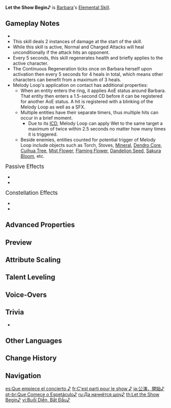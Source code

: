 {{Talent Infobox
|image         = Talent Let the Show Begin.png
|character     = Barbara
|type          = Elemental Skill
|info          = Summons water droplets resembling musical notes that form a Melody Loop, dealing {{Color|Hydro DMG}} to surrounding opponents and applying the {{Color|Hydro|Wet}} status to them.<br /><br />'''Melody Loop'''<br />
* On hit, Barbara's Normal Attacks heal your own party members and nearby teammates for a certain amount of HP, which scales with Barbara's Max HP.
* On hit, Barbara's Charged Attack generates 4 times the amount of healing.
* Periodically regenerates your own active character's HP.
* Applies the {{Color|Hydro|Wet}} status to the character and to opponents who come in contact with them.
|scale_att1    = Max HP
|scale_att2    = ATK
|utility1      = Wet Status to Self
|utility2      = Healing
|utility3      = Charged Attack
|utility4      = Party
|utility5      = Wet Status to Opponents
|utility6      = Effect Triggered by Normal Attack Hit
|particles     = 0
|duration      = 15s
|CD            = 32s
|attr1         = HP Regeneration per Hit
|value1        = 0.75–1.59% Max HP + 72–199
|attr2         = Continuous Regeneration
|value2        = 4.00–8.5% Max HP + 385–1059
|attr3         = Droplet DMG
|value3        = 58.4–124%
}}
{{Description|Barbara's music is the magic that heals her companions.}}
'''Let the Show Begin♪''' is [[Barbara]]'s [[Elemental Skill]].

==Gameplay Notes==
* {{TalentNote|particles|0}}
* This skill deals 2 instances of damage at the start of the skill.
* While this skill is active, Normal and Charged Attacks will heal unconditionally if the attack hits an opponent.
* Every 5 seconds, this skill regenerates health and briefly applies {{Color|Wet}} to the active character.
* The Continuous Regeneration ticks once on Barbara herself upon activation then every 5 seconds for 4 heals in total, which means other characters can benefit from a maximum of 3 heals.
* Melody Loop's {{Color|Wet}} application on contact has additional properties:
** When an entity enters the ring, it applies AoE {{Hydro}} status around Barbara. That entity then enters a 1.5-second CD before it can be registered for another AoE {{Hydro}} status. A hit is registered with a blinking of the Melody Loop as well as a SFX.
** Multiple entities have their separate timers, thus multiple hits can occur in a brief moment.
*** Due to its [[ICD]], Melody Loop can apply Wet to the same target a maximum of twice within 2.5 seconds no matter how many times it is triggered.
** Beside enemies, entities counted for potential trigger of Melody Loop include objects such as Torch, Stoves, [[Mineral]], [[Dendro Core]], [[Cuihua Wood|Cuihua Tree]], [[Mist Flower]], [[Flaming Flower]], [[Dandelion Seed]], [[Sakura Bloom]], etc.

;<big>Passive Effects</big>
* {{TalentNote|character=Barbara|talent=Let the Show Begin♪|ascension|1|Glorious Season}}
* {{TalentNote|character=Barbara|talent=Let the Show Begin♪|ascension|2|Encore}}

;<big>Constellation Effects</big>
* {{TalentNote|constellation|2|Vitality Burst}}
* {{TalentNote|constellation|5|The Purest Companionship}}

==Advanced Properties==
{{Advanced Properties
|title   = Droplet DMG
|gu      = 1U
|icdtag  = Elemental Skill
|icdtype = 2.5s/3 Hits
|poise   = 40
|impulse = 4

|title2   = Wet Application On Contact
|gu2      = 1U
|icdtag2  = Elemental Skill
|icdtype2 = 2.5s/1st, 4th Hits Apply Element
|poise2   = —
|impulse2 = —

|title3   = Wet to Self
|gu3      = 1U, 0.3s
|icdtag3  = none
|poise3   = —
|impulse3 = —
}}

==Preview==
{{Preview
|file=Let the Show Begin♪ Preview
}}
{{clr}}

==Attribute Scaling==
{{Talent Scaling
|talentType=Elemental Skill
|levels=13
|order=hpregenerationperhit,continuousregeneration,dropletdmg,duration,cd
|titles=HP Regeneration Per Hit,Continuous Regeneration,Droplet DMG (%),Duration,CD
|hpregenerationperhit_1=0.75% Max HP+72.2
|hpregenerationperhit_2=0.81% Max HP+79.44
|hpregenerationperhit_3=0.86% Max HP+87.27
|hpregenerationperhit_4=0.94% Max HP+95.69
|hpregenerationperhit_5=0.99% Max HP+104.72
|hpregenerationperhit_6=1.05% Max HP+114.35
|hpregenerationperhit_7=1.13% Max HP+124.59
|hpregenerationperhit_8=1.2% Max HP+135.42
|hpregenerationperhit_9=1.27% Max HP+146.86
|hpregenerationperhit_10=1.35% Max HP+158.9
|hpregenerationperhit_11=1.43% Max HP+171.54
|hpregenerationperhit_12=1.5% Max HP+184.78
|hpregenerationperhit_13=1.59% Max HP+198.63
|continuousregeneration_1=4% Max HP+385.18
|continuousregeneration_2=4.3% Max HP+423.71
|continuousregeneration_3=4.6% Max HP+465.44
|continuousregeneration_4=5% Max HP+510.39
|continuousregeneration_5=5.3% Max HP+558.54
|continuousregeneration_6=5.6% Max HP+609.91
|continuousregeneration_7=6% Max HP+664.48
|continuousregeneration_8=6.4% Max HP+722.27
|continuousregeneration_9=6.8% Max HP+783.27
|continuousregeneration_10=7.2% Max HP+847.47
|continuousregeneration_11=7.6% Max HP+914.89
|continuousregeneration_12=8% Max HP+985.52
|continuousregeneration_13=8.5% Max HP+1059
|dropletdmg_1=58.4
|dropletdmg_2=62.78
|dropletdmg_3=67.16
|dropletdmg_4=73
|dropletdmg_5=77.38
|dropletdmg_6=81.76
|dropletdmg_7=87.6
|dropletdmg_8=93.44
|dropletdmg_9=99.28
|dropletdmg_10=105.12
|dropletdmg_11=110.96
|dropletdmg_12=116.8
|dropletdmg_13=124.1
|duration=15s
|cd=32s
}}

==Talent Leveling==
{{Talent Upgrade|Barbara}}

==Voice-Overs==
{{Talent VO}}

==Trivia==
*{{TalentNote|clap}}

==Other Languages==
{{Other Languages
|en      = Let the Show Begin♪
|zhs     = 演唱，开始♪
|zhs_rm  = Yǎnchàng, Kāishǐ♪
|zht     = 演唱，開始♪
|zht_rm  = Yǎnchàng, Kāishǐ♪
|zh_tl   = Show, Begin♪
|ja      = 公演、開始♪
|ja_rm   = Kouen, Kaishi♪
|ja_tl   = Performance, Begin♪
|ko      = 공연, 시작♪
|ko_rm   = Gongyeon, Sijak♪
|ko_tl   = Show, Begin♪
|es      = Que empiece el concierto&nbsp;♪
|es_tl   = Let the Concert Begin♪
|fr      = C'est parti pour le show&nbsp;♪
|fr_tl   = Let's Go for the Show♪
|ru      = Да начнётся шоу♪
|ru_tl   = Let the Show Begin♪
|th      = Let the Show Begin♪
|vi      = Buổi Diễn, Bắt Đầu♪
|vi_tl   = Show, Begin♪
|de      = Die Darbietung beginnt&nbsp;♪
|de_tl   = The Perfomance Begins♪
|id      = Let the Show Begin♪
|pt      = Que Comece o Espetáculo&nbsp;♪
|pt_tl   = Let the Show Begin♪
|tr      = Gösteri Başlasın♪
|tr_tl   = 
|it      = Che lo spettacolo abbia inizio♪
|it_tl   = Let the Show Begin♪
}}

==Change History==
{{Change History|1.0}}
<!--
==References==
{{Reflist}}
-->
==Navigation==
{{Talent Navbox|Barbara}}

[[es:Que empiece el concierto ♪]]
[[fr:C'est parti pour le show ♪]]
[[ja:公演、開始♪]]
[[pt-br:Que Comece o Espetáculo♪]]
[[ru:Да начнётся шоу♪]]
[[th:Let the Show Begin♪]]
[[vi:Buổi Diễn, Bắt Đầu♪]]